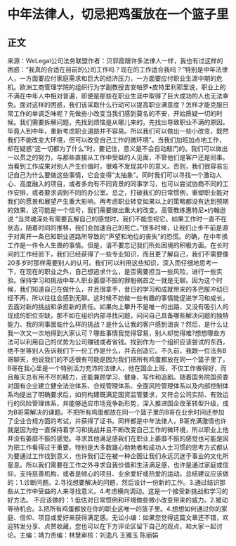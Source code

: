 # 中年法律人，切忌把鸡蛋放在一个篮子里
## 正文
来源：WeLegal公司法务联盟作者：贝郭霞跟许多法律人一样，我也有过这样的困惑：“我真的合适在目前的公司工作吗？现在的工作适合我吗？”特别是中年法律人，一方面要应付家庭需求和巨大的经济压力，一方面要应付职业生涯中期的危机。欧洲工商管理学院的组织行为学副教授吉安帕罗•皮特里利耶里说，职业上的不满在中年人中相对普遍，即便是那些在职业生涯中取得了巨大成功的人也无法幸免。面对这样的困惑，我们该采取什么行动可以提高职业满意度？怎样才能克服日常工作的单调乏味呢？先做些小改变当我们感到莫名的不安，开始质疑一切的时候。我们需要拆解问题，先找到烦恼是从哪儿来的，先找出导致职业不满的原因。毕竟人到中年，重新考虑职业道路并不容易。所以我们可以做出一些小改变，既然我们不能改变大环境，但可以改变自己工作的微环境”。当我们加班加点地工作，却在疑惑“这一切都为了什么”时，要记住，意义是不会自动敲门的。我们可以做出一以贯之的努力，与那些直接从工作中受益的人见面，不管他们是客户还是同事。当看到工作成果对别人产生价值时，很难不发现其中的意义。否则，我们很容易忘记自己为什么要做这些事情，它会变得“太抽象”。同时我们可以寻找一个激动人心、高度融入的项目，或者多向有不同背景的同事学习，也可以尝试协商不同的工作安排，或者要求调到不同的办公室。总之，打破我们的日常惯例，重塑职业能对我们的愿景和展望产生重大影响。再考虑职业转变如果以上的策略都没有达到预期的效果，这可能是一个信号，我们需要做出重大的改变。高管教练惠特尼•约翰逊说 “当灵魂深处有需要瓦解自己的感觉时，我们不能忽视它。如果工作时一直不在状态，随着时间的推移，我们会加速自己的死亡。”很多时候，让我们止步不前是源于对离开一条已知职业道路所导致的“声望和地位的丧失”的恐慌。的确，在中年换工作是一件令人生畏的事情。但是，请不要忘记我们所处困境的积极方面。在长时间的工作经验下，我们已经获得了一些专业知识，而且更了解自己，我们不需要像20多岁时那样需要别人的认可。我们可以利用这些知识，深入而仔细地思考一下，在现在的职业之外，自己想追求什么，是否需要担当一些风险，进行一些实验。保持学习和挑战中年人职业萎靡不振的罪魁祸首之一就是无聊。因为这个时候，我们知道自己在做什么，并且很拿手，昔日的学习和成就带来的多巴胺冲动已经不再，所以往往会感到无聊。这时候不妨做一些有趣的事情能促进学习和成长，去面对新的挑战和承担新的责任。如果向上攀升不是唯一的出路，又没有吸引人的现成的职位空缺，那不如在组织内部寻找问题，问问自己具备哪些解决问题的独特能力、我的同事面临什么样的挑战？是什么让我的客户感到沮丧？然后，是什么让我一次又一次地得到大家认可？哪些事情我觉得容易，别人却觉得难?想想哪些方法可以利用自己的优势为公司赚钱或者省钱。找到作为一个组织应该尝试的东西，绝不坐等别人告诉我们下一份工作是什么，并去创造它。不久前，我跟一位法务B哥聊天，他说我们的不适很有可能是因为我们把所有鸡蛋都放在同一个篮子里了。B哥在我心里是一个特别活力充沛的法律人，他在国企上班，不仅工作做得好，而且每天总有用不尽的精力，还能兼顾学习、健身、写作和追剧。随着国务院国资委对国有企业建立健全法治体系、合规管理体系、全面风险管理体系以及内部控制体系均提出了明确要求后，如何构建既满足国资监管要求，又符合公司实际、有效运行的风险管理体系，并能够适应市场竞争新形势，深入推进国企改革转型升级，成为B哥需解决的课题。不把所有鸡蛋都放在同一个篮子里的B哥在业余时间还参加了企业合规方面的考试，并获得了证书。同样都是中年法律人，B哥充满激情也许就是因为他一直保持着学习和挑战并且不断改变自己工作的微环境，所以职业上他并没有萎靡不振的感觉。寻求其他满足感我们在职业上萎靡不振的感觉也可能是因为把工作看得过于重要。特别是大多数雄心勃勃者和成功人士习惯的思考方式都认为要通过工作找到意义，也许我们正在被一种企图让我们永远沉迷于事业的文化所窒息。所以我们需要在工作之外寻求自我价值和生活满足感，也许是通过家庭或信仰，支持慈善机构，或者是倾心的项目、业余爱好或热爱的运动。总结建议应该做的：1.诊断问题。2.寻找想要解决的问题，然后设计一份新的工作。3.通过结识那些从工作中受益的人来寻找意义。4.考虑横向调动。这是一个接受新挑战和学习的好方法。 不应该做的：1.低估对日常惯例和环境做些微小改变带来的威力。2.被动等待机会。3.把所有鸡蛋都放在你的职业这唯一的篮子里。4.想想如何通过你的家庭、信仰、项目或爱好来获得满足感。无讼小编：如果您觉得这篇文章还不错，欢迎转发分享、点赞收藏，您也可以在下方评论区留下自己的观点，和大家一起讨论。主编：靖力责编：林慧审核：刘逸凡 王雅玉 陈丽娟 